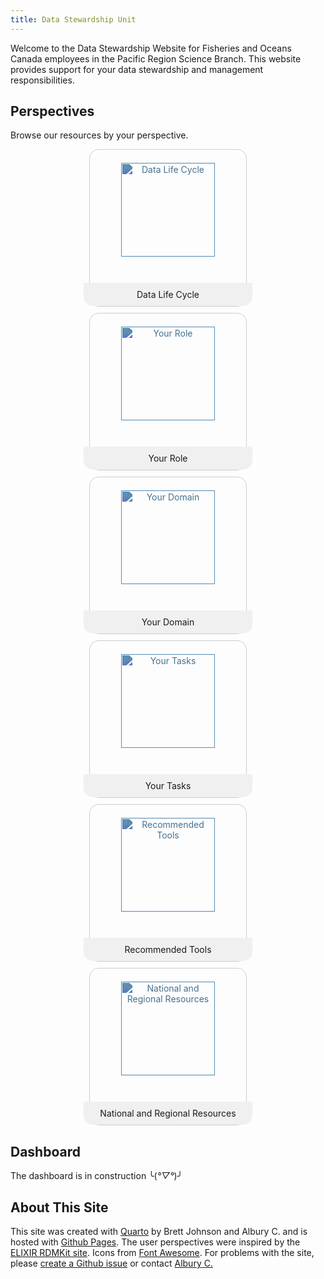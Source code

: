 ```yaml
---
title: Data Stewardship Unit
---
```


Welcome to the Data Stewardship Website for Fisheries and Oceans Canada employees in the Pacific Region Science Branch. This website provides support for your data stewardship and management responsibilities.



## Perspectives

Browse our resources by your perspective. 

```{=html}

<style>
    .container {
        display: flex;
        flex-wrap: wrap;
        gap: 10px;
        justify-content: center;
    }
    .tile {
        width: 250px;
        height: 250px;
        border: 1px solid #ccc;
        display: flex;
        flex-direction: column;
        align-items: center;
        justify-content: center;
        text-align: center;
        cursor: pointer;
        text-decoration: none;
        color: inherit;
        transition: background-color 0.3s, transform 0.3s;
        border-radius: 15px;
    }
    .tile:hover {
        background-color: #e0e0e0;
        transform: scale(1.05);
    }
    .image {
        width: 150px;
        height: 150px;
        margin: auto;
        transition: transform 0.3s;
        filter: invert(41%) sepia(37%) saturate(562%) hue-rotate(163deg) brightness(86%) contrast(86%);
    }
    .title {
        margin-top: auto;
        padding: 10px;
        background-color: #f0f0f0;
        width: 100%;
        border-radius: 0px 0px 15px 15px; /* Rounded edges */
    }
</style>

<div class="container">
  <a href="link1.com" class="tile">
    <img src="images/icons/data-life-cycle.svg" alt="Data Life Cycle" class="image">
    <div class="title">Data Life Cycle</div>
  </a>
  <a href="perspectives/your-role.qmd" class="tile">
      <img src="images/icons/your-role.svg" alt="Your Role" class="image">
      <div class="title">Your Role</div>
  </a>
  <a href="perspectives/data-domain.qmd" class="tile">
      <img src="images/icons/data-domain.svg" alt="Your Domain" class="image">
      <div class="title">Your Domain</div>
  </a>
  <a href="perspectives/your-tasks.qmd" class="tile">
      <img src="images/icons/your-tasks.svg" alt="Your Tasks" class="image">
      <div class="title">Your Tasks</div>
  </a>
  <a href="perspectives/recommended-tools.qmd" class="tile">
      <img src="images/icons/recommended-tools.svg" alt="Recommended Tools" class="image">
      <div class="title">Recommended Tools</div>
  </a>
  <a href="perspectives/national-and-regional-resources.qmd" class="tile"> 
    <img src="images/icons/national-and-regional-resources.svg" alt="National and Regional Resources" class="image">
    <div class="title">National and Regional Resources</div> <!-- Removing these title lines fixes the issue. Why? -->
  </a>
</div>

```

## Dashboard

::: {.callout-note}
The dashboard is in construction ╰(*°▽°*)╯
:::

## About This Site

This site was created with [Quarto](https://quarto.org/) by Brett Johnson and Albury C. and is hosted with [Github Pages](https://pages.github.com/). The user perspectives were inspired by the [ELIXIR RDMKit site](https://rdmkit.elixir-europe.org/). Icons from [Font Awesome](https://fontawesome.com/). For problems with the site, please [create a Github issue](https://github.com/pbs-assess/data-stewardship-unit/issues/new) or contact [Albury C.](mailto:catalina.albury@dfo-mpo.gc.ca)